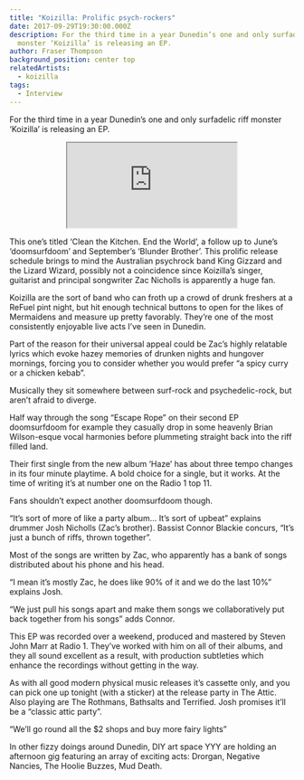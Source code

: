```yaml
---
title: "Koizilla: Prolific psych-rockers"
date: 2017-09-29T19:30:00.000Z
description: For the third time in a year Dunedin’s one and only surfadelic riff
  monster ‘Koizilla’ is releasing an EP.
author: Fraser Thompson
background_position: center top
relatedArtists:
  - koizilla
tags:
  - Interview
---
```



For the third time in a year Dunedin’s one and only surfadelic riff monster ‘Koizilla’ is releasing an EP.

<center><iframe style={{border: 0, width: "100%", height: "120px"}} src="https://bandcamp.com/EmbeddedPlayer/album=1439100457/size=large/bgcol=ffffff/linkcol=0687f5/tracklist=false/artwork=small/transparent=true/" seamless><a href="http://koizilla.bandcamp.com/album/clean-the-kitchen-end-the-world">Clean the Kitchen. end the world by Koizilla</a></iframe></center>

This one’s titled ‘Clean the Kitchen. End the World’, a follow up to June’s ‘doomsurfdoom’ and September’s ‘Blunder Brother’. This prolific release schedule brings to mind the Australian psychrock band King Gizzard and the Lizard Wizard, possibly not a coincidence since Koizilla’s singer, guitarist and principal songwriter Zac Nicholls is apparently a huge fan.

Koizilla are the sort of band who can froth up a crowd of drunk freshers at a ReFuel pint night, but hit enough technical buttons to open for the likes of Mermaidens and measure up pretty favorably. They’re one of the most consistently enjoyable live acts I’ve seen in Dunedin.

Part of the reason for their universal appeal could be Zac’s highly relatable lyrics which evoke hazey memories of drunken nights and hungover mornings, forcing you to consider whether you would prefer “a spicy curry or a chicken kebab”.

Musically they sit somewhere between surf-rock and psychedelic-rock, but aren’t afraid to diverge.

Half way through the song “Escape Rope” on their second EP doomsurfdoom for example they casually drop in some heavenly Brian Wilson-esque vocal harmonies before plummeting straight back into the riff filled land.

Their first single from the new album ‘Haze’ has about three tempo changes in its four minute playtime. A bold choice for a single, but it works. At the time of writing it’s at number one on the Radio 1 top 11.

Fans shouldn’t expect another doomsurfdoom though.

“It’s sort of more of like a party album… It’s sort of upbeat” explains drummer Josh Nicholls (Zac’s brother). Bassist Connor Blackie concurs, “It’s just a bunch of riffs, thrown together”.

Most of the songs are written by Zac, who apparently has a bank of songs distributed about his phone and his head.

“I mean it’s mostly Zac, he does like 90% of it and we do the last 10%” explains Josh.

“We just pull his songs apart and make them songs we collaboratively put back together from his songs” adds Connor.

This EP was recorded over a weekend, produced and mastered by Steven John Marr at Radio 1. They’ve worked with him on all of their albums, and they all sound excellent as a result, with production subtleties which enhance the recordings without getting in the way.

As with all good modern physical music releases it’s cassette only, and you can pick one up tonight (with a sticker) at the release party in The Attic. Also playing are The Rothmans, Bathsalts and Terrified. Josh promises it’ll be a “classic attic party”.

“We’ll go round all the $2 shops and buy more fairy lights”

In other fizzy doings around Dunedin, DIY art space YYY are holding an afternoon gig featuring an array of exciting acts: Drorgan, Negative Nancies, The Hoolie Buzzes, Mud Death.
